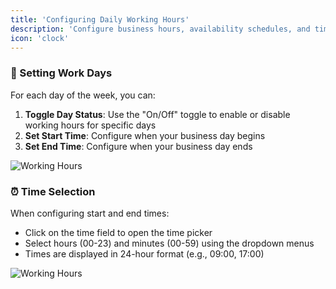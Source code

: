 ```yaml
---
title: 'Configuring Daily Working Hours'
description: 'Configure business hours, availability schedules, and time zone settings'
icon: 'clock'
---
```

### 📅 Setting Work Days

For each day of the week, you can:

1. **Toggle Day Status**: Use the "On/Off" toggle to enable or disable working hours for specific days
2. **Set Start Time**: Configure when your business day begins
3. **Set End Time**: Configure when your business day ends

![Working Hours](/images/settings/working-hours/image1.png)

### ⏰ Time Selection

When configuring start and end times:

- Click on the time field to open the time picker
- Select hours (00-23) and minutes (00-59) using the dropdown menus
- Times are displayed in 24-hour format (e.g., 09:00, 17:00)

![Working Hours](/images/settings/working-hours/image2.png)
